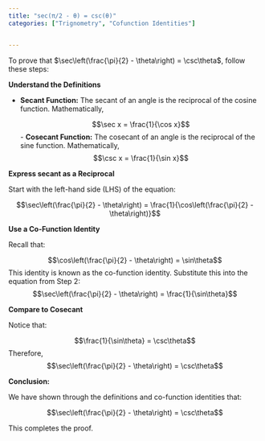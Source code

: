 ```yaml
---
title: "sec(π/2 - θ) = csc(θ)"
categories: ["Trignometry", "Cofunction Identities"]


---
```




To prove that $\sec\left(\frac{\pi}{2} - \theta\right) = \csc\theta$, follow these steps:

**Understand the Definitions**

- **Secant Function:** The secant of an angle is the reciprocal of the cosine function. Mathematically,
  
  $$\sec x = \frac{1}{\cos x}$$- **Cosecant Function:** The cosecant of an angle is the reciprocal of the sine function. Mathematically,$$\csc x = \frac{1}{\sin x}$$

**Express secant as a Reciprocal**

Start with the left-hand side (LHS) of the equation:

$$\sec\left(\frac{\pi}{2} - \theta\right) = \frac{1}{\cos\left(\frac{\pi}{2} - \theta\right)}$$

**Use a Co-Function Identity**

Recall that:

$$\cos\left(\frac{\pi}{2} - \theta\right) = \sin\theta$$This identity is known as the co-function identity. Substitute this into the equation from Step 2:$$\sec\left(\frac{\pi}{2} - \theta\right) = \frac{1}{\sin\theta}$$

**Compare to Cosecant**

Notice that:

$$\frac{1}{\sin\theta} = \csc\theta$$Therefore,$$\sec\left(\frac{\pi}{2} - \theta\right) = \csc\theta$$

**Conclusion:**

We have shown through the definitions and co-function identities that:

$$\sec\left(\frac{\pi}{2} - \theta\right) = \csc\theta$$

This completes the proof.
